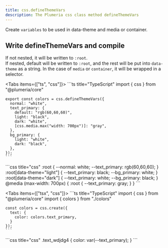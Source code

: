 ```yaml
---
title: css.defineThemeVars
description: The Plumeria css class method defineThemeVars
---
```



Create `variables` to be used in data-theme and media or container.

## Write defineThemeVars and compile

If not nested, it will be written to `:root`.  
If nested, default will be written to `:root`, and the rest will be put into `data-theme` as a string. In the case of `media` or `container`, it will be wrapped in a selector.

<Tabs items={["ts", "css"]}>
  <Tab>
    ```ts title="TypeScript"
    import { css } from "@plumeria/core"

    export const colors = css.defineThemeVars({
      normal: "white",
      text_primary: {
        default: "rgb(60,60,60)",
        light: "black",
        dark: "white",
        [css.media.max("width: 700px")]: "gray",
      },
      bg_primary: {
        light: "white",
        dark: "black",
      },
    });
    ```

  </Tab>
  <Tab>
    ```css title="css"
    :root {
      --normal: white;
      --text_primary: rgb(60,60,60);
    }
    :root[data-theme="light"] {
      --text_primary: black;
      --bg_primary: white;
    }
    :root[data-theme="dark"] {
      --text_primary: white;
      --bg_primary: black;
    }
    @media (max-width: 700px) {
      :root {
        --text_primary: gray;
      }
    }
    ```
  </Tab>
</Tabs>

<Tabs items={["tsx", "css"]}>
  <Tab>
    ```ts title="TypeScript"
    import { css } from "@plumeria/core"
    import { colors } from "./colors"
    
    const colors = css.create({
      text: {
        color: colors.text_primary,
      }
    });
    ```

  </Tab>
  <Tab>
    ```css title="css"
    .text_wdjdg4 {
      color: var(--text_primary);
    }
    ```
  </Tab>
</Tabs>
